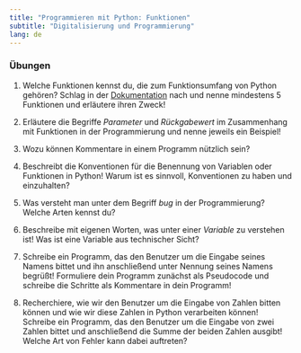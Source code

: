 ```yaml
---
title: "Programmieren mit Python: Funktionen"
subtitle: "Digitalisierung und Programmierung"
lang: de
---
```


### Übungen

1.  Welche Funktionen kennst du, die zum Funktionsumfang von Python gehören? Schlag in der [Dokumentation](https://docs.python.org/3/) nach und nenne mindestens 5 Funktionen und erläutere ihren Zweck!

2.  Erläutere die Begriffe *Parameter* und *Rückgabewert* im Zusammenhang mit Funktionen in der Programmierung und nenne jeweils ein Beispiel!


3.  Wozu können Kommentare in einem Programm nützlich sein?

4.  Beschreibt die Konventionen für die Benennung von Variablen oder Funktionen in Python! Warum ist es sinnvoll, Konventionen zu haben und einzuhalten?

5. Was versteht man unter dem Begriff *bug* in der Programmierung? Welche Arten kennst du?

6. Beschreibe mit eigenen Worten, was unter einer *Variable* zu verstehen ist! Was ist eine Variable aus technischer Sicht?

7. Schreibe ein Programm, das den Benutzer um die Eingabe seines Namens bittet und ihn anschließend unter Nennung seines Namens begrüßt! Formuliere dein Programm zunächst als Pseudocode und schreibe die Schritte als Kommentare in dein Programm!

8. Recherchiere, wie wir den Benutzer um die Eingabe von Zahlen bitten können und wie wir diese Zahlen in Python verarbeiten können! Schreibe ein Programm, das den Benutzer um die Eingabe von zwei Zahlen bittet und anschließend die Summe der beiden Zahlen ausgibt! Welche Art von Fehler kann dabei auftreten?

